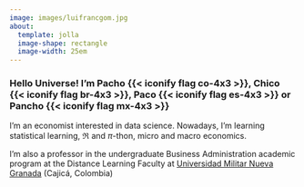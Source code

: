 ---
image: images/luifrancgom.jpg
about: 
  template: jolla
  image-shape: rectangle
  image-width: 25em
---

### Hello Universe! I'm Pacho {{< iconify flag co-4x3 >}}, Chico {{< iconify flag br-4x3 >}}, Paco {{< iconify flag es-4x3 >}} or Pancho {{< iconify flag mx-4x3 >}}  

::: {#about-luifrancgom}
I'm an economist interested in data science. Nowadays, I'm learning statistical learning, $\Re$ and $\pi$-thon, micro and macro economics.

I'm also a professor in the undergraduate Business Administration academic program at the Distance Learning Faculty at <a href="https://www.umng.edu.co/inicio" target="_blank" rel="noopener noreferrer">Universidad Militar Nueva Granada</a> (Cajicá, Colombia)
:::
